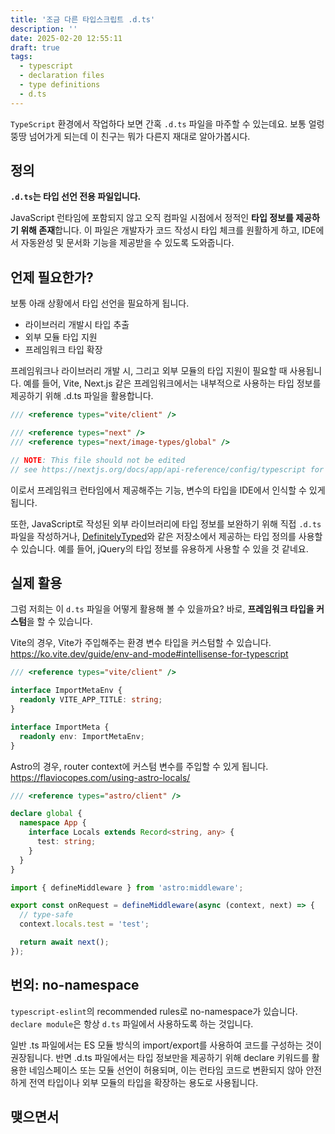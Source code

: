 ```yaml
---
title: '조금 다른 타입스크립트 .d.ts'
description: ''
date: 2025-02-20 12:55:11
draft: true
tags:
  - typescript
  - declaration files
  - type definitions
  - d.ts
---
```


`TypeScript` 환경에서 작업하다 보면 간혹 `.d.ts` 파일을 마주할 수 있는데요.
보통 얼렁뚱땅 넘어가게 되는데 이 친구는 뭐가 다른지 재대로 알아가봅시다.

## 정의

**`.d.ts`는 타입 선언 전용 파일입니다.**

JavaScript 런타임에 포함되지 않고 오직 컴파일 시점에서 정적인 **타입 정보를 제공하기 위해 존재**합니다. 이 파일은 개발자가 코드 작성시 타입 체크를 원활하게 하고, IDE에서 자동완성 및 문서화 기능을 제공받을 수 있도록 도와줍니다.

## 언제 필요한가?

보통 아래 상황에서 타입 선언을 필요하게 됩니다.

- 라이브러리 개발시 타입 추출
- 외부 모듈 타입 지원
- 프레임워크 타입 확장

프레임워크나 라이브러리 개발 시, 그리고 외부 모듈의 타입 지원이 필요할 때 사용됩니다.
예를 들어, Vite, Next.js 같은 프레임워크에서는 내부적으로 사용하는 타입 정보를 제공하기 위해 .d.ts 파일을 활용합니다.

```ts title="vite-env.d.ts"
/// <reference types="vite/client" />
```

```ts title="next-env.d.ts"
/// <reference types="next" />
/// <reference types="next/image-types/global" />

// NOTE: This file should not be edited
// see https://nextjs.org/docs/app/api-reference/config/typescript for more information.
```

이로서 프레임워크 런타임에서 제공해주는 기능, 변수의 타입을 IDE에서 인식할 수 있게 됩니다.

또한, JavaScript로 작성된 외부 라이브러리에 타입 정보를 보완하기 위해 직접 `.d.ts` 파일을 작성하거나, [DefinitelyTyped](https://github.com/DefinitelyTyped/DefinitelyTyped)와 같은 저장소에서 제공하는 타입 정의를 사용할 수 있습니다. 예를 들어, jQuery의 타입 정보를 유용하게 사용할 수 있을 것 같네요.

## 실제 활용

그럼 저희는 이 `d.ts` 파일을 어떻게 활용해 볼 수 있을까요?
바로, **프레임워크 타입을 커스텀**을 할 수 있습니다.

Vite의 경우, Vite가 주입해주는 환경 변수 타입을 커스텀할 수 있습니다.
https://ko.vite.dev/guide/env-and-mode#intellisense-for-typescript

```ts
/// <reference types="vite/client" />

interface ImportMetaEnv {
  readonly VITE_APP_TITLE: string;
}

interface ImportMeta {
  readonly env: ImportMetaEnv;
}
```

Astro의 경우, router context에 커스텀 변수를 주입할 수 있게 됩니다.
https://flaviocopes.com/using-astro-locals/

```ts
/// <reference types="astro/client" />

declare global {
  namespace App {
    interface Locals extends Record<string, any> {
      test: string;
    }
  }
}
```

```ts
import { defineMiddleware } from 'astro:middleware';

export const onRequest = defineMiddleware(async (context, next) => {
  // type-safe
  context.locals.test = 'test';

  return await next();
});
```

## 번외: no-namespace

`typescript-eslint`의 recommended rules로 no-namespace가 있습니다.
`declare module`은 항상 `d.ts` 파일에서 사용하도록 하는 것입니다.

일반 .ts 파일에서는 ES 모듈 방식의 import/export를 사용하여 코드를 구성하는 것이 권장됩니다.
반면 .d.ts 파일에서는 타입 정보만을 제공하기 위해 declare 키워드를 활용한 네임스페이스 또는 모듈 선언이 허용되며, 이는 런타임 코드로 변환되지 않아 안전하게 전역 타입이나 외부 모듈의 타입을 확장하는 용도로 사용됩니다.

## 맺으면서
